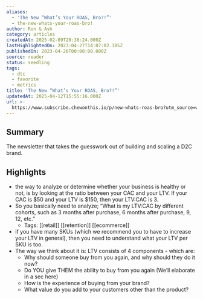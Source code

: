 ```yaml
---
aliases:
  - 'The New “What’s Your ROAS, Bro?!”'
  - the-new-whats-your-roas-bro!
author: Ron & Ash
category: articles
createdAt: 2025-02-09T20:38:24.000Z
lastHighlightedOn: 2023-04-27T14:07:02.185Z
publishedOn: 2023-04-26T00:00:00.000Z
source: reader
status: seedling
tags:
  - dtc
  - favorite
  - metrics
title: 'The New “What’s Your ROAS, Bro?!”'
updatedAt: 2025-04-12T15:55:16.000Z
url: >-
  https://www.subscribe.chewonthis.io/p/new-whats-roas-bro?utm_source=www.subscribe.chewonthis.io&utm_medium=newsletter&utm_campaign=the-new-what-s-your-roas-bro
---
```

## Summary

The newsletter that takes the guesswork out of building and scaling a D2C brand.

## Highlights

- the way to analyze or determine whether your business is healthy or not, is by looking at the ratio between your CAC and your LTV. If your CAC is $50 and your LTV is $150, then your LTV:CAC is 3.
- So you basically need to analyze; “What is my LTV:CAC by different cohorts, such as 3 months after purchase, 6 months after purchase, 9, 12, etc.”
    - Tags: [[retail]] [[retention]] [[ecommerce]]
- if you have many SKUs (which we recommend you to have to increase your LTV in general), then you need to understand what your LTV per SKU is too.
- The way we think about it is: LTV consists of 4 components - which are:
  - Why should someone buy from you again, and why should they do it now?
  - Do YOU give THEM the ability to buy from you again (We’ll elaborate in a sec here)
  - How is the experience of buying from your brand?
  - What value do you add to your customers other than the product?
